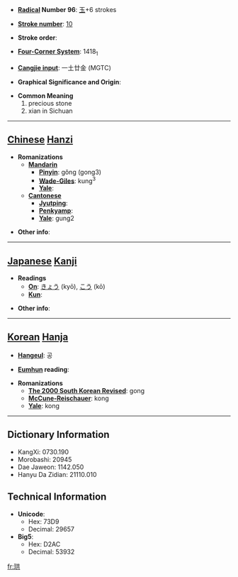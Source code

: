 * '''[[Wiktionary:Chinese radical index| Radical]] Number 96''': [[Wiktionary:Chinese radical index 玉|玉]]+6 strokes

* '''[[Wiktionary:Chinese total strokes index|Stroke number]]''': [[Wiktionary:Chinese total strokes index 10|10]]

* '''Stroke order''': 

* '''[[Wiktionary:Chinese four corner index|Four-Corner System]]''': 1418<sub>1</sub>

* '''[[Wiktionary:Chinese Cangjie index|Cangjie input]]''': 一土廿金 (MGTC)

* '''Graphical Significance and Origin''': 

* '''Common Meaning'''
*#precious stone
*# xian in Sichuan


----

== [[Chinese]] [[Hanzi]] ==

* '''Romanizations'''
** '''[[Mandarin]]'''
*** '''[[Pinyin]]''': gǒng (gong3)
*** '''[[Wade-Giles]]''': kung<sup>3</sup>
*** '''[[Yale]]''': 
** '''[[Cantonese]]'''
*** '''[[Jyutping]]''':
*** '''[[Penkyamp]]''': 
*** '''[[Yale]]''': gung2

* '''Other info''': 

----

== [[Japanese]] [[Kanji]] ==

* '''Readings'''
** '''[[On]]''': [[きょう]] (kyō), [[こう]] (kō)
** '''[[Kun]]''': 

* '''Other info''':  

----

== [[Korean]] [[Hanja]] ==

* '''[[Hangeul]]''': 공

* '''[[Eumhun]] reading''': 

* '''Romanizations'''
** '''[[The 2000 South Korean Revised Romanization|The 2000 South Korean Revised]]''': gong
** '''[[McCune-Reischauer]]''': kong
** '''[[Yale]]''': kong

----

== Dictionary Information ==

* KangXi: 0730.190
* Morobashi: 20945
* Dae Jaweon: 1142.050
* Hanyu Da Zidian: 21110.010

== Technical Information ==

* '''Unicode''':
** Hex: 73D9
** Decimal: 29657
* '''Big5''':
** Hex: D2AC
** Decimal: 53932

[[fr:珙]]